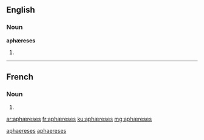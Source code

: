 {{also|aphaereses}}
==English==

===Noun===
'''aphæreses''' {{p}}

# {{plural of|aphæresis}}

[[Category:English terms spelled with Æ|aphaereses]]
----
==French==

===Noun===
{{head|fr|plural}}

# {{plural of|aphærese|lang=fr}}

[[Category:French terms spelled with Æ|aphaereses]]

[[ar:aphæreses]]
[[fr:aphæreses]]
[[ku:aphæreses]]
[[mg:aphæreses]]